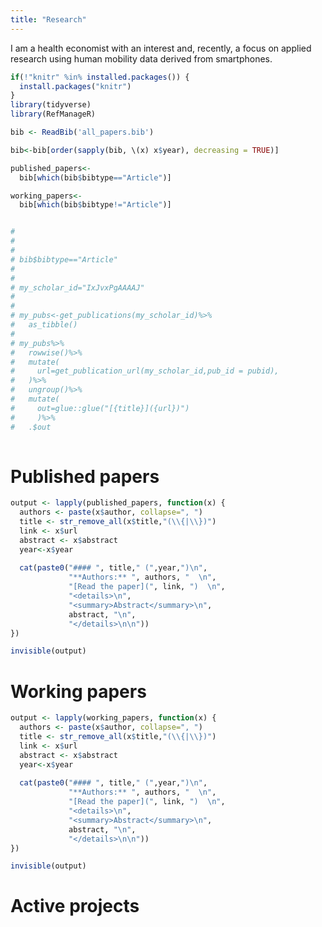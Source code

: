 ```yaml
---
title: "Research"
---
```


I am a health economist with an interest and, recently, a focus on applied research using human mobility data derived from smartphones.

```r
if(!"knitr" %in% installed.packages()) {
  install.packages("knitr")
}
library(tidyverse)
library(RefManageR)

```

```r

bib <- ReadBib('all_papers.bib')

bib<-bib[order(sapply(bib, \(x) x$year), decreasing = TRUE)]

published_papers<-
  bib[which(bib$bibtype=="Article")]

working_papers<-
  bib[which(bib$bibtype!="Article")]


# 
# 
# 
# bib$bibtype=="Article"
# 
# 
# my_scholar_id="IxJvxPgAAAAJ"
# 
# 
# my_pubs<-get_publications(my_scholar_id)%>%
#   as_tibble()
# 
# my_pubs%>%
#   rowwise()%>%
#   mutate(
#     url=get_publication_url(my_scholar_id,pub_id = pubid),
#   )%>%
#   ungroup()%>%
#   mutate(
#     out=glue::glue("[{title}]({url})")
#     )%>%
#   .$out
  

```

# Published papers

```r
output <- lapply(published_papers, function(x) {
  authors <- paste(x$author, collapse=", ")
  title <- str_remove_all(x$title,"(\\{|\\})")
  link <- x$url
  abstract <- x$abstract
  year<-x$year
  
  cat(paste0("#### ", title," (",year,")\n",
             "**Authors:** ", authors, "  \n",
             "[Read the paper](", link, ")  \n",
             "<details>\n",
             "<summary>Abstract</summary>\n",
             abstract, "\n",
             "</details>\n\n"))
})

invisible(output)
```

# Working papers

```r
output <- lapply(working_papers, function(x) {
  authors <- paste(x$author, collapse=", ")
  title <- str_remove_all(x$title,"(\\{|\\})")
  link <- x$url
  abstract <- x$abstract
  year<-x$year
  
  cat(paste0("#### ", title," (",year,")\n",
             "**Authors:** ", authors, "  \n",
             "[Read the paper](", link, ")  \n",
             "<details>\n",
             "<summary>Abstract</summary>\n",
             abstract, "\n",
             "</details>\n\n"))
})

invisible(output)
```

# Active projects
